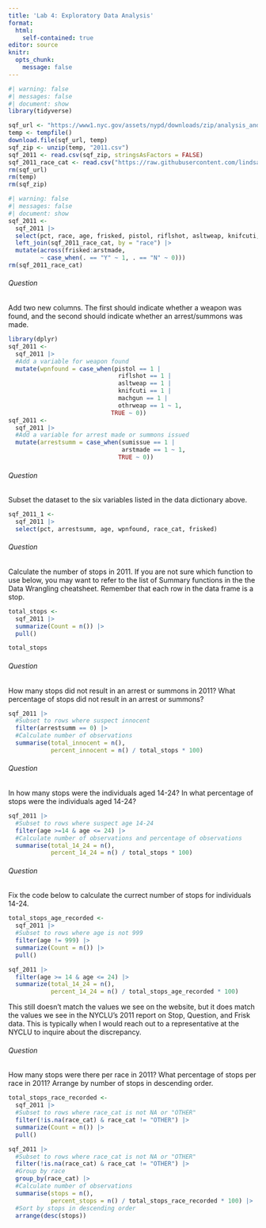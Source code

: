 ```yaml
---
title: 'Lab 4: Exploratory Data Analysis'
format:
  html:
    self-contained: true
editor: source
knitr:
  opts_chunk:
    message: false
---
```


```r
#| warning: false 
#| messages: false
#| document: show
library(tidyverse)

sqf_url <- "https://www1.nyc.gov/assets/nypd/downloads/zip/analysis_and_planning/stop-question-frisk/sqf-2011-csv.zip"
temp <- tempfile()
download.file(sqf_url, temp)
sqf_zip <- unzip(temp, "2011.csv")
sqf_2011 <- read.csv(sqf_zip, stringsAsFactors = FALSE) 
sqf_2011_race_cat <- read.csv("https://raw.githubusercontent.com/lindsaypoirier/STS-101/master/Data/SQF/sqf_race_categories.csv", stringsAsFactors = FALSE) 
rm(sqf_url)
rm(temp)
rm(sqf_zip)
```

```r
#| warning: false
#| messages: false
#| document: show
sqf_2011 <- 
  sqf_2011 |> 
  select(pct, race, age, frisked, pistol, riflshot, asltweap, knifcuti, machgun, othrweap, sumissue, arstmade) |>
  left_join(sqf_2011_race_cat, by = "race") |>
  mutate(across(frisked:arstmade, 
         ~ case_when(. == "Y" ~ 1, . == "N" ~ 0)))
rm(sqf_2011_race_cat)
```

###### Question

::: question
Add two new columns. The first should indicate whether a weapon was found, and the second should indicate whether an arrest/summons was made.
:::

```r

library(dplyr)
sqf_2011 <- 
  sqf_2011 |>
  #Add a variable for weapon found
  mutate(wpnfound = case_when(pistol == 1 |
                               riflshot == 1 | 
                               asltweap == 1 |
                               knifcuti == 1 | 
                               machgun == 1 | 
                               othrweap == 1 ~ 1,
                             TRUE ~ 0))
sqf_2011 <- 
  sqf_2011 |>
  #Add a variable for arrest made or summons issued
  mutate(arrestsumm = case_when(sumissue == 1 | 
                                arstmade == 1 ~ 1,
                               TRUE ~ 0))
```

###### Question

::: question
Subset the dataset to the six variables listed in the data dictionary above.
:::

```r

sqf_2011_1 <-
  sqf_2011 |>
  select(pct, arrestsumm, age, wpnfound, race_cat, frisked)
```

###### Question

::: question
Calculate the number of stops in 2011. If you are not sure which function to use below, you may want to refer to the list of Summary functions in the the Data Wrangling cheatsheet. Remember that each row in the data frame is a stop.
:::

```r

total_stops <-
  sqf_2011 |>
  summarize(Count = n()) |>
  pull()

total_stops
```

###### Question

::: question
How many stops did not result in an arrest or summons in 2011? What percentage of stops did not result in an arrest or summons?
:::

```r

sqf_2011 |>
  #Subset to rows where suspect innocent
  filter(arrestsumm == 0) |> 
  #Calculate number of observations
  summarise(total_innocent = n(), 
            percent_innocent = n() / total_stops * 100)
```

###### Question

::: question
In how many stops were the individuals aged 14-24? In what percentage of stops were the individuals aged 14-24?
:::

```r

sqf_2011 |>
  #Subset to rows where suspect age 14-24
  filter(age >=14 & age <= 24) |> 
  #Calculate number of observations and percentage of observations
  summarise(total_14_24 = n(), 
            percent_14_24 = n() / total_stops * 100)
```

###### Question

::: question
Fix the code below to calculate the currect number of stops for individuals 14-24.
:::

```r

total_stops_age_recorded <-
  sqf_2011 |>
  #Subset to rows where age is not 999
  filter(age != 999) |> 
  summarize(Count = n()) |>
  pull()

sqf_2011 |>
  filter(age >= 14 & age <= 24) |>
  summarize(total_14_24 = n(), 
            percent_14_24 = n() / total_stops_age_recorded * 100)
```

This still doesn't match the values we see on the website, but it does match the values we see in the NYCLU's 2011 report on Stop, Question, and Frisk data. This is typically when I would reach out to a representative at the NYCLU to inquire about the discrepancy.

###### Question

::: question
How many stops were there per race in 2011? What percentage of stops per race in 2011? Arrange by number of stops in descending order.
:::

```r

total_stops_race_recorded <-
  sqf_2011 |>
  #Subset to rows where race_cat is not NA or "OTHER"
  filter(!is.na(race_cat) & race_cat != "OTHER") |> 
  summarize(Count = n()) |>
  pull()

sqf_2011 |>
  #Subset to rows where race_cat is not NA or "OTHER"
  filter(!is.na(race_cat) & race_cat != "OTHER") |> 
  #Group by race
  group_by(race_cat) |> 
  #Calculate number of observations
  summarise(stops = n(), 
            percent_stops = n() / total_stops_race_recorded * 100) |>
  #Sort by stops in descending order
  arrange(desc(stops)) 
```


